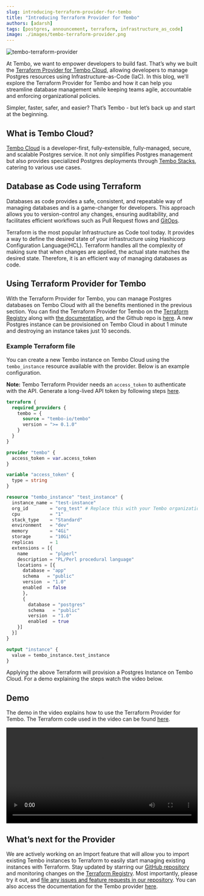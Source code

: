 ```yaml
---
slug: introducing-terraform-provider-for-tembo
title: "Introducing Terraform Provider for Tembo"
authors: [adarsh]
tags: [postgres, announcement, terraform, infrastructure_as_code]
image: ./images/tembo-terraform-provider.png
---
```


![tembo-terraform-provider](./images/tembo-terraform-provider.png)


At Tembo, we want to empower developers to build fast. That’s why we built the [Terraform Provider for Tembo Cloud](https://registry.terraform.io/providers/tembo-io/tembo), allowing developers to manage Postgres resources using Infrastructure-as-Code (IaC). In this blog, we'll explore the Terraform Provider for Tembo and how it can help you streamline database management while keeping teams agile, accountable and enforcing organizational policies.

Simpler, faster, safer, and easier? That’s Tembo - but let’s back up and start at the beginning.

## What is Tembo Cloud?

[Tembo Cloud](https://cloud.tembo.io/) is a developer-first, fully-extensible, fully-managed, secure, and scalable Postgres service. It not only simplifies Postgres management but also provides specialized Postgres deployments through [Tembo Stacks](https://tembo.io/blog/tembo-stacks-intro), catering to various use cases.

## Database as Code using Terraform

Databases as code provides a safe, consistent, and repeatable way of managing databases and is a game-changer for developers. This approach allows you to version-control any changes, ensuring auditability, and facilitates efficient workflows such as Pull Request flows and [GitOps](https://about.gitlab.com/topics/gitops/).

Terraform is the most popular Infrastructure as Code tool today. It provides a way to define the desired state of your infrastructure using Hashicorp Configuration Language(HCL). Terraform handles all the complexity of making sure that when changes are applied, the actual state matches the desired state. Therefore, it is an efficient way of managing databases as code.

## Using Terraform Provider for Tembo

With the Terraform Provider for Tembo, you can manage Postgres databases on Tembo Cloud with all the benefits mentioned in the previous section. You can find the Terraform Provider for Tembo on the [Terraform Registry](https://registry.terraform.io/providers/tembo-io/tembo) along with [the documentation](https://registry.terraform.io/providers/tembo-io/tembo/latest/docs/resources/), and the Github repo is [here](https://github.com/tembo-io/terraform-provider-tembo). A new Postgres instance can be provisioned on Tembo Cloud in about 1 minute and destroying an instance takes just 10 seconds.

### Example Terraform file

You can create a new Tembo instance on Tembo Cloud using the `tembo_instance` resource available with the provider. Below is an example configuration.

**Note:** Tembo Terraform Provider needs an `access_token` to authenticate with the API. Generate a long-lived API token by following steps [here](https://tembo.io/docs/tembo-cloud/security-and-authentication/api-authentication#create-a-long-lived-api-token).

```terraform
terraform {
  required_providers {
    tembo = {
      source = "tembo-io/tembo"
      version = ">= 0.1.0"
    }
  }
}

provider "tembo" {
  access_token = var.access_token
}

variable "access_token" {
  type = string
}

resource "tembo_instance" "test_instance" {
  instance_name = "test-instance"
  org_id        = "org_test" # Replace this with your Tembo organization id
  cpu           = "1"
  stack_type    = "Standard"
  environment   = "dev"
  memory        = "4Gi"
  storage       = "10Gi"
  replicas      = 1
  extensions = [{
    name        = "plperl"
    description = "PL/Perl procedural language"
    locations = [{
      database = "app"
      schema   = "public"
      version  = "1.0"
      enabled  = false
      },
      {
        database = "postgres"
        schema   = "public"
        version  = "1.0"
        enabled  = true
    }]
  }]
}

output "instance" {
  value = tembo_instance.test_instance
}
```

Applying the above Terraform will provision a Postgres Instance on Tembo Cloud. For a demo explaining the steps watch the video below.

## Demo

The demo in the video explains how to use the Terraform Provider for Tembo. The Terraform code used in the video can be found [here](https://github.com/tembo-io/terraform-provider-tembo/tree/main/examples/resource-creation).

<div class='w-full max-w-full min-w-full relative border-none overflow-hidden'>
  <video width='100%' controls>
    <source src="/videos/tembo-terraform-provider.mp4" type="video/mp4" />
  Your browser does not support the video tag.
  </video>
</div>


## What’s next for the Provider

We are actively working on an Import feature that will allow you to import existing Tembo instances to Terraform to easily start managing existing instances with Terraform. Stay updated by starring our [GitHub repository](https://github.com/tembo-io/terraform-provider-tembo) and monitoring changes on the [Terraform Registry](https://registry.terraform.io/providers/tembo-io/tembo). Most importantly, please try it out, and [file any issues and feature requests in our repository](https://github.com/tembo-io/terraform-provider-tembo/issues). You can also access the documentation for the Tembo provider [here](https://registry.terraform.io/providers/tembo-io/tembo/latest/docs).
